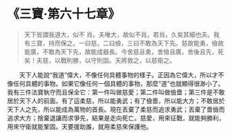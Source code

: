 # 《三寶·第六十七章》

> 天下皆謂我道大，似不 肖。夫唯大，故似不肖。若肖，久矣其細也夫。我有三寶，持而保之。一曰慈，二曰儉，三曰不敢為天下先。慈故能勇，儉故能廣，不敢為天下先，故能成器長。今舍慈且勇，舍儉且廣，舍後且先，死矣！夫慈，以戰則勝，以守則固。天將救之，以慈衛之。

&emsp;&emsp;天下人能說“我道”偉大，不像任何具體事物的樣子。正因為它偉大，所以才不像任何具體的事物。如果它像任何一個具體的事物，那麼“道”也就顯得很渺小了。我有三件法寶執守而且保全它：第一件叫做慈愛；第二件叫做儉嗇；第三件是不敢居於天下人的前面。有了這柔慈，所以能勇武；有了儉嗇，所以能大方；不敢居於天下人之先，所以能成為萬物的首長。現在丟棄了柔慈而追求勇武；丟棄了嗇儉而追求大方；捨棄退讓而求爭先，結果是走向死亡。慈愛，用來征戰，就能夠勝利，用來守衛就能鞏固。天要援助誰，就用柔慈來保護他。
